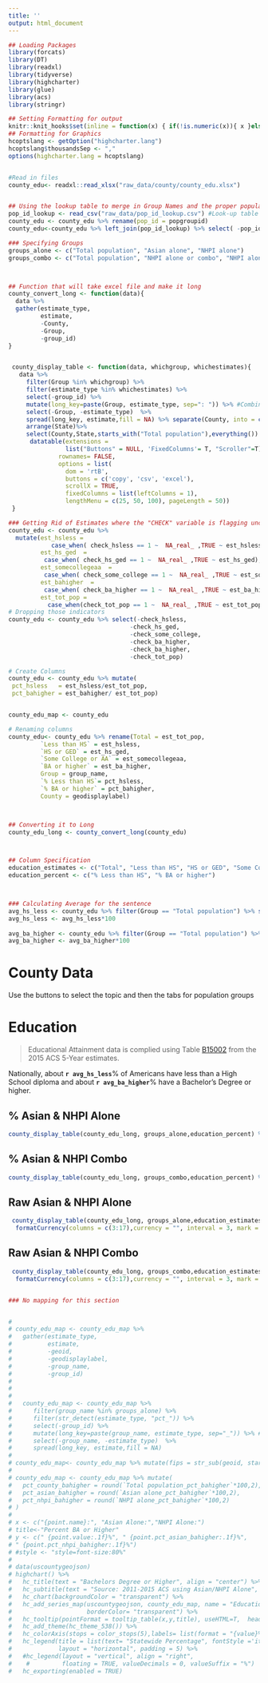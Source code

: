```yaml
---
title: ''
output: html_document
---
```


```r

## Loading Packages
library(forcats)
library(DT)
library(readxl)
library(tidyverse)
library(highcharter)
library(glue)
library(acs)
library(stringr)

## Setting Formatting for output
knitr::knit_hooks$set(inline = function(x) { if(!is.numeric(x)){ x }else{ prettyNum(round(x,2), big.mark=",", digits=6) } })
## Formatting for Graphics
hcoptslang <- getOption("highcharter.lang")
hcoptslang$thousandsSep <- ","
options(highcharter.lang = hcoptslang)


#Read in files
county_edu<- readxl::read_xlsx("raw_data/county/county_edu.xlsx")


## Using the lookup table to merge in Group Names and the proper population ID names
pop_id_lookup <- read_csv("raw_data/pop_id_lookup.csv") #Look-up table
county_edu <- county_edu %>% rename(pop_id = popgroupid)
county_edu<-county_edu %>% left_join(pop_id_lookup) %>% select( -pop_id)

### Specifying Groups
groups_alone <- c("Total population", "Asian alone", "NHPI alone")
groups_combo <- c("Total population", "NHPI alone or combo", "NHPI alone or combo")



## Function that will take excel file and make it long
county_convert_long <- function(data){
  data %>%
  gather(estimate_type,
         estimate,
         -County,
         -Group,
         -group_id)
}


 county_display_table <- function(data, whichgroup, whichestimates){
   data %>%
     filter(Group %in% whichgroup) %>%
     filter(estimate_type %in% whichestimates) %>%
     select(-group_id) %>%
     mutate(long_key=paste(Group, estimate_type, sep=": ")) %>% #Combining Pop_ID and Estimate type
     select(-Group, -estimate_type)  %>% 
     spread(long_key, estimate,fill = NA) %>% separate(County, into = c("County","State"), sep = ",") %>%
     arrange(State)%>%
     select(County,State,starts_with("Total population"),everything()) %>% 
      datatable(extensions = 
                list("Buttons" = NULL, 'FixedColumns'= T, "Scroller"=T),
              rownames= FALSE, 
              options = list(
                dom = 'rtB',
                buttons = c('copy', 'csv', 'excel'),
                scrollX = TRUE,
                fixedColumns = list(leftColumns = 1),
                lengthMenu = c(25, 50, 100), pageLength = 50))
 }


```

```r

### Getting Rid of Estimates where the "CHECK" variable is flagging uncertainty
county_edu <- county_edu %>% 
  mutate(est_hsless = 
            case_when( check_hsless == 1 ~  NA_real_ ,TRUE ~ est_hsless),
         est_hs_ged  =
          case_when( check_hs_ged == 1 ~  NA_real_ ,TRUE ~ est_hs_ged),
         est_somecollegeaa  =
          case_when( check_some_college == 1 ~  NA_real_ ,TRUE ~ est_some_college),
         est_bahigher  =
          case_when( check_ba_higher == 1 ~  NA_real_ ,TRUE ~ est_ba_higher),
         est_tot_pop = 
           case_when(check_tot_pop == 1 ~  NA_real_ ,TRUE ~ est_tot_pop))
# Dropping those indicators
county_edu <- county_edu %>% select(-check_hsless,
                                  -check_hs_ged,
                                  -check_some_college,
                                  -check_ba_higher,
                                  -check_ba_higher,
                                  -check_tot_pop)

# Create Columns
county_edu <- county_edu %>% mutate(
 pct_hsless   = est_hsless/est_tot_pop,
 pct_bahigher = est_bahigher/ est_tot_pop)


county_edu_map <- county_edu

# Renaming columns
county_edu<- county_edu %>% rename(Total = est_tot_pop,
         `Less than HS` = est_hsless,
         `HS or GED` = est_hs_ged,
         `Some College or AA` = est_somecollegeaa,
         `BA or higher` = est_ba_higher,
         Group = group_name,
         `% Less than HS`= pct_hsless,
         `% BA or higher` = pct_bahigher,
         County = geodisplaylabel)



## Converting it to Long
county_edu_long <- county_convert_long(county_edu)



## Column Specification
education_estimates <- c("Total", "Less than HS", "HS or GED", "Some College or AA", "BA or higher")
education_percent <- c("% Less than HS", "% BA or higher")



### Calculating Average for the sentence
avg_hs_less <- county_edu %>% filter(Group == "Total population") %>% select(County, `% Less than HS`) %>%  summarize(mean = mean(`% Less than HS`,na.rm = T)) %>% pull() %>% round(.,4)
avg_hs_less <- avg_hs_less*100
 
avg_ba_higher <- county_edu %>% filter(Group == "Total population") %>% select(County,  `% BA or higher`) %>%  summarize(mean = mean( `% BA or higher`,na.rm = T)) %>% pull() %>% round(.,4)
avg_ba_higher <- avg_ba_higher*100


```


<div class="jumbotron">
  <h1>County Data</h1>
  <p>Use the buttons to select the topic and then the tabs for population groups</p>
</div>

# Education {.tabset .tabset-fade .tabset-pills}

> Educational Attainment data is complied using Table [B15002](https://factfinder.census.gov/bkmk/table/1.0/en/ACS/15_5YR/B15002) from the 2015 ACS 5-Year estimates.

Nationally, about **`r avg_hs_less`**% of Americans have less than a High School diploma and about **`r avg_ba_higher`**% have a Bachelor's Degree or higher.

## % Asian & NHPI Alone


```r

county_display_table(county_edu_long, groups_alone,education_percent) %>% formatPercentage(columns = c(3:8), digits = 2)


```

## % Asian & NHPI Combo


```r

county_display_table(county_edu_long, groups_combo,education_percent) %>% formatPercentage(columns = c(2:7), digits = 2)


```

## Raw Asian & NHPI Alone


```r

  
 county_display_table(county_edu_long, groups_alone,education_estimates) %>% 
  formatCurrency(columns = c(3:17),currency = "", interval = 3, mark = ",", digits=0) 


```


## Raw Asian & NHPI Combo

```r

 county_display_table(county_edu_long, groups_combo,education_estimates) %>% 
  formatCurrency(columns = c(3:17),currency = "", interval = 3, mark = ",", digits=0) 



```



```r
### No mapping for this section


# 
# county_edu_map <- county_edu_map %>%
#   gather(estimate_type,
#          estimate,
#          -geoid,
#          -geodisplaylabel,
#          -group_name,
#          -group_id)
# 
# 
# 
#   county_edu_map <- county_edu_map %>%
#      filter(group_name %in% groups_alone) %>%
#      filter(str_detect(estimate_type, "pct_")) %>%
#      select(-group_id) %>%
#      mutate(long_key=paste(group_name, estimate_type, sep="_")) %>% #Combining Pop_ID and Estimate type
#      select(-group_name, -estimate_type)  %>% 
#      spread(long_key, estimate,fill = NA) 
#   
# county_edu_map<- county_edu_map %>% mutate(fips = str_sub(geoid, start= -5))  
# 
# county_edu_map <- county_edu_map %>% mutate(
#   pct_county_bahigher = round(`Total population_pct_bahigher`*100,2),
#   pct_asian_bahigher = round(`Asian alone_pct_bahigher`*100,2),
#   pct_nhpi_bahigher = round(`NHPI alone_pct_bahigher`*100,2)
# )
# 
# x <- c("{point.name}:", "Asian Alone:","NHPI Alone:")
# title<-"Percent BA or Higher"
# y <- c(" {point.value:.1f}%", " {point.pct_asian_bahigher:.1f}%",
# " {point.pct_nhpi_bahigher:.1f}%")
# #style <- "style=font-size:80%"
# 
# data(uscountygeojson)
# highchart() %>%
#   hc_title(text = "Bachelors Degree or Higher", align = "center") %>%
#   hc_subtitle(text = "Source: 2011-2015 ACS using Asian/NHPI Alone", align = "center") %>%
#   hc_chart(backgroundColor = "transparent") %>%
#   hc_add_series_map(uscountygeojson, county_edu_map, name = "Education",value = "pct_county_bahigher", joinBy = c("fips", "fips"),
#                     borderColor= "transparent") %>%
#   hc_tooltip(pointFormat = tooltip_table(x,y,title), useHTML=T,  headerFormat= "")%>%
#   hc_add_theme(hc_theme_538()) %>%
#   hc_colorAxis(stops = color_stops(5),labels= list(format = "{value}%"),showInLegend=T) %>%
#   hc_legend(title = list(text= "Statewide Percentage", fontStyle ='italic'),align = "center",verticalAlign = "bottom",
#             layout = "horizontal", padding = 5) %>% 
#   #hc_legend(layout = "vertical", align = "right",
#    #         floating = TRUE, valueDecimals = 0, valueSuffix = "%") 
#   hc_exporting(enabled = TRUE)

```

